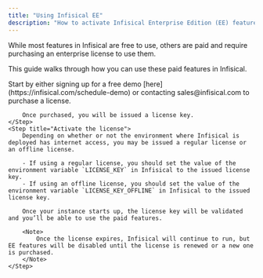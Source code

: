 ```yaml
---
title: "Using Infisical EE"
description: "How to activate Infisical Enterprise Edition (EE) features"
---
```


While most features in Infisical are free to use, others are paid and require purchasing an enterprise license to use them.

This guide walks through how you can use these paid features in Infisical.

<Steps>
    <Step title="Purchase a license">
        Start by either signing up for a free demo [here](https://infisical.com/schedule-demo) or contacting sales@infisical.com to purchase a license.

        Once purchased, you will be issued a license key.
    </Step>
    <Step title="Activate the license">
        Depending on whether or not the environment where Infisical is deployed has internet access, you may be issued a regular license or an offline license.
        
        - If using a regular license, you should set the value of the environment variable `LICENSE_KEY` in Infisical to the issued license key.
        - If using an offline license, you should set the value of the environment variable `LICENSE_KEY_OFFLINE` in Infisical to the issued license key.

        Once your instance starts up, the license key will be validated and you’ll be able to use the paid features.

        <Note>
            Once the license expires, Infisical will continue to run, but EE features will be disabled until the license is renewed or a new one is purchased.
        </Note>
    </Step>
</Steps>
